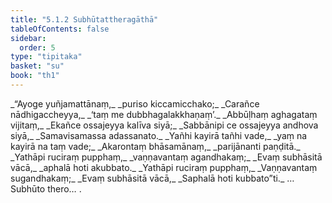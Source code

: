 ```yaml
---
title: "5.1.2 Subhūtattheragāthā"
tableOfContents: false
sidebar:
  order: 5
type: "tipitaka"
basket: "su"
book: "th1"
---
```



<DynamicBreadcrumb />

<Division number="320" book="th1">

<Paragraph number="573" type="verses" book="th1">
_“Ayoge yuñjamattānaṃ,_  
_puriso kiccamicchako;_  
_Carañce nādhigaccheyya,_  
_‘taṃ me dubbhagalakkhaṇaṃ’._  

</Paragraph>

</Division>
<Division number="321" book="th1">

<Paragraph number="574" type="verses" book="th1">
_Abbūḷhaṃ aghagataṃ vijitaṃ,_  
_Ekañce ossajeyya kalīva siyā;_  
_Sabbānipi ce ossajeyya andhova siyā,_  
_Samavisamassa adassanato._  

</Paragraph>

</Division>
<Division number="322" book="th1">

<Paragraph number="575" type="verses" book="th1">
_Yañhi kayirā tañhi vade,_  
_yaṃ na kayirā na taṃ vade;_  
_Akarontaṃ bhāsamānaṃ,_  
_parijānanti paṇḍitā._  

</Paragraph>

</Division>
<Division number="323" book="th1">

<Paragraph number="576" type="verses" book="th1">
_Yathāpi ruciraṃ pupphaṃ,_  
_vaṇṇavantaṃ agandhakaṃ;_  
_Evaṃ subhāsitā vācā,_  
_aphalā hoti akubbato._  

</Paragraph>

</Division>
<Division number="324" book="th1">

<Paragraph number="577" type="verses" book="th1">
_Yathāpi ruciraṃ pupphaṃ,_  
_Vaṇṇavantaṃ sugandhakaṃ;_  
_Evaṃ subhāsitā vācā,_  
_Saphalā hoti kubbato”ti._  


</Paragraph>
</Division>

<Paragraph number="578" type="center" book="th1">
…  Subhūto thero… .
</Paragraph>